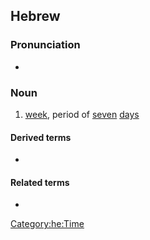 ==Hebrew==
{{HE root|שׁבע}}

===Pronunciation===
* {{a|Modern Hebrew}} {{IPA|he|/ʃaˈvua(ʕ)/}}

===Noun===
{{he-noun|wv=שָׁבוּעַ|tr=shavúa'|g=m|dual=שבועיים|dualdwv=שְׁבוּעַיִם|pl=שָׁבוּעוֹת|cons=שְׁבוּעַ|plcons=שְׁבוּעוֹת}}

# [[week]], period of [[seven]] [[day]]s

====Derived terms====
* {{l|he|שָׁבוּעוֹת|tr=shavu'ót}}

====Related terms====
* {{l|he|שֶׁבַע|tr=shéva'}}

[[Category:he:Time]]